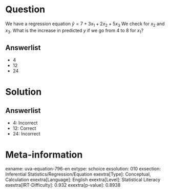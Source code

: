 Question
========

We have a regression equation $\hat{y} = 7 + 3x_{1} +
2x_{2} + 5x_{3}$ We check for *x*~2~ and *x*~3~. What is the increase in predicted *y* if we go from 4 to 8 for *x*~1~?

Answerlist
----------

* 4
* 12
* 24

Solution
========

Answerlist
----------

* 4: Incorrect
* 12: Correct
* 24: Incorrect

Meta-information
================
exname: uva-equation-796-en
extype: schoice
exsolution: 010
exsection: Inferential Statistics/Regression/Equation
exextra[Type]: Conceptual, Calculation
exextra[Language]: English
exextra[Level]: Statistical Literacy
exextra[IRT-Difficulty]: 0.932
exextra[p-value]: 0.8938
